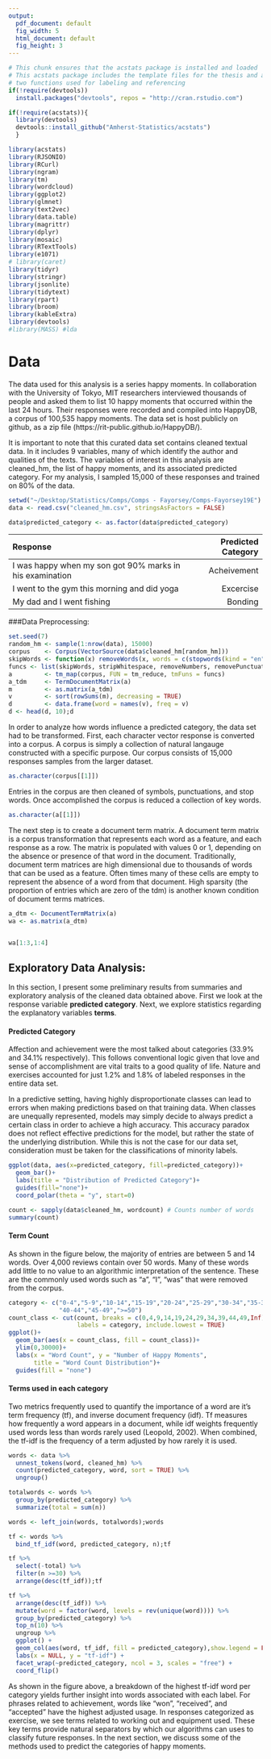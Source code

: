 ```yaml
---
output:
  pdf_document: default
  fig_width: 5
  html_document: default
  fig_height: 3
---
```

<!--
The {#rmd-basics} text after the chapter declaration will allow us to link throughout the document back to the beginning of Chapter 1.  These labels will automatically be generated (if not specified) by changing the spaces to hyphens and capital letters to lowercase.  Look for the reference to this label at the beginning of Chapter 2.
-->
```r
# This chunk ensures that the acstats package is installed and loaded
# This acstats package includes the template files for the thesis and also
# two functions used for labeling and referencing
if(!require(devtools))
  install.packages("devtools", repos = "http://cran.rstudio.com")

if(!require(acstats)){
  library(devtools)
  devtools::install_github("Amherst-Statistics/acstats")
  }

```

```r
library(acstats)
library(RJSONIO) 
library(RCurl) 
library(ngram)
library(tm)
library(wordcloud)
library(ggplot2)
library(glmnet)
library(text2vec)
library(data.table)
library(magrittr)
library(dplyr)
library(mosaic)
library(RTextTools)
library(e1071)
# library(caret)
library(tidyr)
library(stringr)
library(jsonlite)
library(tidytext)
library(rpart)
library(broom)
library(kableExtra)
library(devtools)
#library(MASS) #lda 
```


# Data
The data used for this analysis is a series happy moments. In collaboration with the  University of Tokyo, MIT researchers interviewed thousands of people and asked them to list 10 happy moments that occurred within the last 24 hours. Their responses were recorded and compiled into HappyDB, a corpus of 100,535 happy moments. The data set is host publicly on github, as a zip file (https://rit-public.github.io/HappyDB/).

It is important to note that this curated data set contains cleaned textual data. In it includes 9 variables, many of which identify the author and qualities of the texts.  The variables of interest in this analysis are cleaned_hm, the list of happy moments, and its associated predicted category. For my analysis, I sampled 15,000 of these responses and trained on 80% of the data.

```r
setwd("~/Desktop/Statistics/Comps/Comps - Fayorsey/Comps-Fayorsey19E")
data <- read.csv("cleaned_hm.csv", stringsAsFactors = FALSE)

data$predicted_category <- as.factor(data$predicted_category)
```

-------------------------------------------------------------------------------------
Response                                                          Predicted Category
------------------------------------------------------------ -----------------------
 I was happy when my son got 90% marks in his examination             Acheivement
 
 I went to the gym this morning and did yoga                           Excercise
 
 My dad and I went fishing                                              Bonding

------------------------------------------------------------- ----------------------


###Data Preprocessing:

```r
set.seed(7)
random_hm <- sample(1:nrow(data), 15000) 
corpus    <- Corpus(VectorSource(data$cleaned_hm[random_hm]))
skipWords <- function(x) removeWords(x, words = c(stopwords(kind = "en"),'happy', 'day', 'got', 'went', 'today', 'made', 'one', 'two', 'time', 'last', 'first', 'going', 'getting', 'took', 'found', 'lot', 'really', 'saw', 'see', 'month', 'week', 'day', 'yesterday', 'year', 'ago', 'now', 'still', 'since', 'something', 'great', 'good', 'long', 'thing', 'toi', 'without', 'yesteri', '2s', 'toand', 'ing'))
funcs <- list(skipWords, stripWhitespace, removeNumbers, removePunctuation, tolower)
a         <- tm_map(corpus, FUN = tm_reduce, tmFuns = funcs)
a_tdm     <- TermDocumentMatrix(a)
m         <- as.matrix(a_tdm)
v         <- sort(rowSums(m), decreasing = TRUE)
d         <- data.frame(word = names(v), freq = v)
d <- head(d, 10);d
```


In order to analyze how words influence a predicted category, the data set had to be transformed. First, each character vector response is converted into a corpus. A corpus is simply a collection of natural langauge constructed with a specific purpose. Our corpus consists of 15,000 responses samples from the larger dataset.   
```r
as.character(corpus[[1]])
```

Entries in the corpus are then cleaned of symbols, punctuations, and stop words. Once accomplished the corpus is reduced a collection of key words.

```r
as.character(a[[1]])
```

The next step is to create a document term matrix. A document term matrix is a corpus transformation that represents each word as a feature, and each response as a row. The matrix is populated with values 0 or 1, depending on the absence or presence of that word in the document. Traditionally, document term matrices are high dimensional due to thousands of words that can be used as a feature. Often times many of these cells are empty to represent the absence of a word from that document. High sparsity (the proportion of entries which are zero of the tdm) is another known condition of document terms matrices.

```r
a_dtm <- DocumentTermMatrix(a)
wa <- as.matrix(a_dtm)


wa[1:3,1:4]
```


## Exploratory Data Analysis:

In this section, I present some preliminary results from summaries and exploratory analysis of the cleaned data obtained above. First we look at the response variable **predicted category**. Next, we explore statistics regarding the explanatory variables **terms**.

#### Predicted Category

Affection and achievement were the most talked about categories (33.9% and 34.1% respectively). This follows conventional logic given that love and sense of accomplishment are vital traits to a good quality of life. Nature and exercises accounted for just 1.2% and 1.8% of labeled responses in the entire data set.

In a predictive setting, having highly disproportionate classes can lead to errors when making predictions based on that training data. When classes are unequally represented, models may simply decide to always predict a certain class in order to achieve a high accuracy. This accuracy paradox does not reflect effective predictions for the model, but rather the state of the underlying distribution. While this is not the case for our data set, consideration must be taken for the classifications of minority labels.

```r
ggplot(data, aes(x=predicted_category, fill=predicted_category))+
  geom_bar()+
  labs(title = "Distribution of Predicted Category")+
  guides(fill="none")+
  coord_polar(theta = "y", start=0)
```

```r
count <- sapply(data$cleaned_hm, wordcount) # Counts number of words
summary(count)
```

#### Term Count

As shown in the figure below, the majority of entries are between 5 and 14 words. Over 4,000 reviews contain over 50 words. Many of these words add little to no value to an algorithmic interpretation of the sentence. These are the commonly used words such as “a”, “I”, “was” that were removed from the corpus.

```r
category <- c("0-4","5-9","10-14","15-19","20-24","25-29","30-34","35-39",
              "40-44","45-49",">=50")
count_class <- cut(count, breaks = c(0,4,9,14,19,24,29,34,39,44,49,Inf), 
                   labels = category, include.lowest = TRUE)
ggplot()+
  geom_bar(aes(x = count_class, fill = count_class))+
  ylim(0,30000)+
  labs(x = "Word Count", y = "Number of Happy Moments", 
       title = "Word Count Distribution")+
  guides(fill = "none")
```

#### Terms used in each category

Two metrics frequently used to quantify the importance of a word are it’s term frequency (tf), and inverse document frequency (idf). Tf measures how frequently a word appears in a document, while idf weights frequently used words less than words rarely used (Leopold, 2002). When combined, the tf-idf is the frequency of a term adjusted by how rarely it is used.	
	
```r
words <- data %>%
  unnest_tokens(word, cleaned_hm) %>%
  count(predicted_category, word, sort = TRUE) %>%
  ungroup()

totalwords <- words %>% 
  group_by(predicted_category) %>% 
  summarize(total = sum(n))

words <- left_join(words, totalwords);words

tf <- words %>%
  bind_tf_idf(word, predicted_category, n);tf

tf %>%
  select(-total) %>%
  filter(n >=30) %>% 
  arrange(desc(tf_idf));tf

```

```r
tf %>%
  arrange(desc(tf_idf)) %>%
  mutate(word = factor(word, levels = rev(unique(word)))) %>% 
  group_by(predicted_category) %>% 
  top_n(10) %>% 
  ungroup %>%
  ggplot() +
  geom_col(aes(word, tf_idf, fill = predicted_category),show.legend = FALSE) +
  labs(x = NULL, y = "tf-idf") +
  facet_wrap(~predicted_category, ncol = 3, scales = "free") +
  coord_flip()
```

As shown in the figure above, a breakdown of the highest tf-idf word per category yields further insight into words associated with each label. For phrases related to achievement, words like “won”, “received”, and “accepted” have the highest adjusted usage. In responses categorized as exercise, we see terms related to working out and equipment used. These key terms provide natural separators by which our algorithms can uses to classify future responses. In the next section, we discuss some of the methods used to predict the categories of happy moments. 

\begin{figure}[htbp]
\centering
\includegraphics[scale = 0.5,angle = 0]{figure/Algo.png}
\caption[Framework of Text Classification]{\normalsize{Framework of Text Classification}}
\label{fig:delays}
\end{figure}
